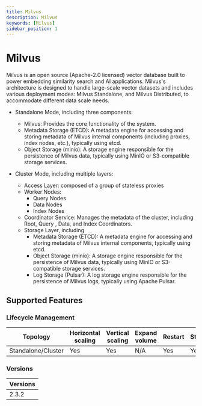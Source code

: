```yaml
---
title: Milvus
description: Milvus
keywords: [Milvus]
sidebar_position: 1
---
```


# Milvus

Milvus is an open source (Apache-2.0 licensed) vector database built to power embedding similarity search and AI applications. Milvus's architecture is designed to handle large-scale vector datasets and includes various deployment modes:  Milvus Standalone, and Milvus Distributed, to accommodate different data scale needs.

- Standalone Mode, including three components:
  - Milvus: Provides the core functionality of the system.
  - Metadata Storage (ETCD): A metadata engine for accessing and storing metadata of Milvus internal components (including proxies, index nodes, etc.), typically using etcd.
  - Object Storage (minio): A storage engine responsible for the persistence of Milvus data, typically using MinIO or S3-compatible storage services.

- Cluster Mode, including multiple layers:
  - Access Layer: composed of a group of stateless proxies
  - Worker Nodes:
    - Query Nodes
    - Data Nodes
    - Index Nodes
  - Coordinator Service: Manages the metadata of the cluster, including Root, Query , Data, and Index Coordinators.
  - Storage Layer, including
    - Metadata Storage (ETCD): A metadata engine for accessing and storing metadata of Milvus internal components, typically using etcd.
    - Object Storage (minio): A storage engine responsible for the persistence of Milvus data, typically using MinIO or S3-compatible storage services.
    - Log Storage (Pulsar): A log storage engine responsible for the persistence of Milvus logs, typically using Apache Pulsar.

## Supported Features

### Lifecycle Management

| Topology | Horizontal<br/>scaling | Vertical <br/>scaling | Expand<br/>volume | Restart   | Stop/Start | Configure | Expose | Switchover |
|----------|------------------------|-----------------------|-------------------|-----------|------------|-----------|--------|------------|
| Standalone/Cluster | Yes          | Yes                   | N/A           | Yes       | Yes        | N/A       | Yes    | N/A   |

### Versions

| Versions |
|----------|
| 2.3.2 |
